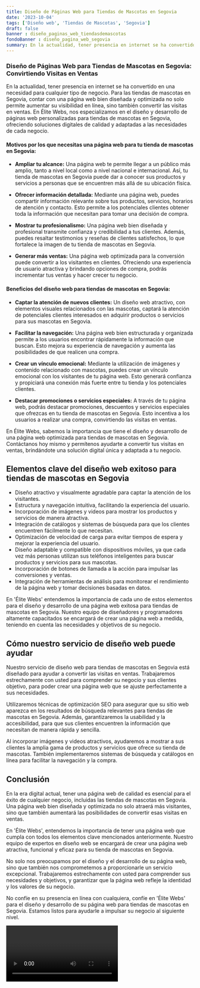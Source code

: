 ```yaml
---
title: Diseño de Páginas Web para Tiendas de Mascotas en Segovia
date: '2023-10-04'
tags: ['Diseño web', 'Tiendas de Mascotas', 'Segovia']
draft: false
banner : diseño_paginas_web_tiendasdemascotas
fondoBanner : diseño_pagina_web_segovia
summary: En la actualidad, tener presencia en internet se ha convertido en una necesidad para cualquier tipo de negocio. Para las tiendas de mascotas en Segovia, contar con una página web bien diseñada y optimizada no solo permite aumentar su visibilidad en línea, sino también convertir las visitas en ventas. En Élite Webs, nos especializamos en el diseño y desarrollo de páginas web personalizadas para tiendas de mascotas en Segovia, ofreciendo soluciones digitales de calidad y adaptadas a las necesidades de cada negocio.
---
```


### **Diseño de Páginas Web para Tiendas de Mascotas en Segovia: Convirtiendo Visitas en Ventas**

En la actualidad, tener presencia en internet se ha convertido en una necesidad para cualquier tipo de negocio. Para las tiendas de mascotas en Segovia, contar con una página web bien diseñada y optimizada no solo permite aumentar su visibilidad en línea, sino también convertir las visitas en ventas. En Élite Webs, nos especializamos en el diseño y desarrollo de páginas web personalizadas para tiendas de mascotas en Segovia, ofreciendo soluciones digitales de calidad y adaptadas a las necesidades de cada negocio.

#### **Motivos por los que necesitas una página web para tu tienda de mascotas en Segovia:**

- **Ampliar tu alcance:** Una página web te permite llegar a un público más amplio, tanto a nivel local como a nivel nacional e internacional. Así, tu tienda de mascotas en Segovia puede dar a conocer sus productos y servicios a personas que se encuentren más allá de su ubicación física.

- **Ofrecer información detallada:** Mediante una página web, puedes compartir información relevante sobre tus productos, servicios, horarios de atención y contacto. Esto permite a los potenciales clientes obtener toda la información que necesitan para tomar una decisión de compra.

- **Mostrar tu profesionalismo:** Una página web bien diseñada y profesional transmite confianza y credibilidad a tus clientes. Además, puedes resaltar testimonios y reseñas de clientes satisfechos, lo que fortalece la imagen de tu tienda de mascotas en Segovia.

- **Generar más ventas:** Una página web optimizada para la conversión puede convertir a los visitantes en clientes. Ofreciendo una experiencia de usuario atractiva y brindando opciones de compra, podrás incrementar tus ventas y hacer crecer tu negocio.

#### **Beneficios del diseño web para tiendas de mascotas en Segovia:**

- **Captar la atención de nuevos clientes:** Un diseño web atractivo, con elementos visuales relacionados con las mascotas, captará la atención de potenciales clientes interesados en adquirir productos o servicios para sus mascotas en Segovia.

- **Facilitar la navegación:** Una página web bien estructurada y organizada permite a los usuarios encontrar rápidamente la información que buscan. Esto mejora su experiencia de navegación y aumenta las posibilidades de que realicen una compra.

- **Crear un vínculo emocional:** Mediante la utilización de imágenes y contenido relacionado con mascotas, puedes crear un vínculo emocional con los visitantes de tu página web. Esto generará confianza y propiciará una conexión más fuerte entre tu tienda y los potenciales clientes.

- **Destacar promociones o servicios especiales:** A través de tu página web, podrás destacar promociones, descuentos y servicios especiales que ofrezcas en tu tienda de mascotas en Segovia. Esto incentiva a los usuarios a realizar una compra, convirtiendo las visitas en ventas.

En Élite Webs, sabemos la importancia que tiene el diseño y desarrollo de una página web optimizada para tiendas de mascotas en Segovia. Contáctanos hoy mismo y permítenos ayudarte a convertir tus visitas en ventas, brindándote una solución digital única y adaptada a tu negocio.

<GifSeo />

<Cta />

## Elementos clave del diseño web exitoso para tiendas de mascotas en Segovia

- Diseño atractivo y visualmente agradable para captar la atención de los visitantes.
- Estructura y navegación intuitiva, facilitando la experiencia del usuario.
- Incorporación de imágenes y videos para mostrar los productos y servicios de manera atractiva.
- Integración de catálogos y sistemas de búsqueda para que los clientes encuentren fácilmente lo que necesitan.
- Optimización de velocidad de carga para evitar tiempos de espera y mejorar la experiencia del usuario.
- Diseño adaptable y compatible con dispositivos móviles, ya que cada vez más personas utilizan sus teléfonos inteligentes para buscar productos y servicios para sus mascotas.
- Incorporación de botones de llamada a la acción para impulsar las conversiones y ventas.
- Integración de herramientas de análisis para monitorear el rendimiento de la página web y tomar decisiones basadas en datos.

En 'Élite Webs' entendemos la importancia de cada uno de estos elementos para el diseño y desarrollo de una página web exitosa para tiendas de mascotas en Segovia. Nuestro equipo de diseñadores y programadores altamente capacitados se encargará de crear una página web a medida, teniendo en cuenta las necesidades y objetivos de su negocio.

## Cómo nuestro servicio de diseño web puede ayudar

Nuestro servicio de diseño web para tiendas de mascotas en Segovia está diseñado para ayudar a convertir las visitas en ventas. Trabajaremos estrechamente con usted para comprender su negocio y sus clientes objetivo, para poder crear una página web que se ajuste perfectamente a sus necesidades.

Utilizaremos técnicas de optimización SEO para asegurar que su sitio web aparezca en los resultados de búsqueda relevantes para tiendas de mascotas en Segovia. Además, garantizaremos la usabilidad y la accesibilidad, para que sus clientes encuentren la información que necesitan de manera rápida y sencilla.

Al incorporar imágenes y videos atractivos, ayudaremos a mostrar a sus clientes la amplia gama de productos y servicios que ofrece su tienda de mascotas. También implementaremos sistemas de búsqueda y catálogos en línea para facilitar la navegación y la compra.

## Conclusión

En la era digital actual, tener una página web de calidad es esencial para el éxito de cualquier negocio, incluidas las tiendas de mascotas en Segovia. Una página web bien diseñada y optimizada no solo atraerá más visitantes, sino que también aumentará las posibilidades de convertir esas visitas en ventas.

En 'Élite Webs', entendemos la importancia de tener una página web que cumpla con todos los elementos clave mencionados anteriormente. Nuestro equipo de expertos en diseño web se encargará de crear una página web atractiva, funcional y eficaz para su tienda de mascotas en Segovia.

No solo nos preocupamos por el diseño y el desarrollo de su página web, sino que también nos comprometemos a proporcionarle un servicio excepcional. Trabajaremos estrechamente con usted para comprender sus necesidades y objetivos, y garantizar que la página web refleje la identidad y los valores de su negocio.

No confíe en su presencia en línea con cualquiera, confíe en 'Élite Webs' para el diseño y desarrollo de su página web para tiendas de mascotas en Segovia. Estamos listos para ayudarle a impulsar su negocio al siguiente nivel.

<Video />

<CtaBot job='Tiendas de Mascotas' city='Segovia'/>

<Gmaps query='Segovia+españa+maps' />